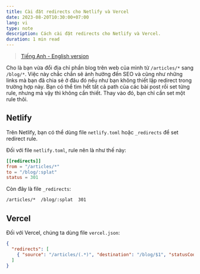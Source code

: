 ```yaml
---
title: Cài đặt redirects cho Netlify và Vercel
date: 2023-08-20T10:30:00+07:00
lang: vi
type: note
description: Cách cài đặt redirects cho Netlify và Vercel.
duration: 1 min read
---
```


> [Tiếng Anh - English version](/posts/notes/set-up-redirect-netlify-vercel)

Cho là bạn vừa đổi địa chỉ phần blog trên web của mình từ `/articles/*` sang `/blog/*`. Việc này chắc chắn sẽ ảnh hưởng đến SEO và cũng như những links mà bạn đã chia sẻ ở đâu đó nếu như bạn không thiết lập redirect trong trường hợp này. Bạn có thể tìm hết tất cả path của các bài post rồi set từng rule, nhưng mà vậy thì không cần thiết. Thay vào đó, bạn chỉ cần set một rule thôi.

## Netlify

Trên Netlify, bạn có thể dùng file `netlify.toml` hoặc `_redirects` để set redirect rule.

Đối với file `netlify.toml`, rule nên là như thế này:

```toml
[[redirects]]
from = "/articles/*"
to = "/blog/:splat"
status = 301
```

Còn đây là file `_redirects`:

```txt
/articles/*  /blog/:splat  301
```

## Vercel

Đối với Vercel, chúng ta dùng file `vercel.json`:

```json
{
  "redirects": [
    { "source": "/articles/(.*)", "destination": "/blog/$1", "statusCode": 301 }
  ]
}
```
